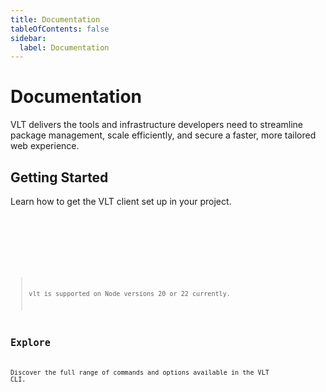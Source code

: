 ```yaml
---
title: Documentation
tableOfContents: false
sidebar:
  label: Documentation
---
```



# Documentation

VLT delivers the tools and infrastructure developers need to
streamline package management, scale efficiently, and secure a faster,
more tailored web experience.

## Getting Started

Learn how to get the VLT client set up in your project.

<Tabs>
  <TabItem label="npm">
    <Code code="$ npm i -g vlt" lang="bash" />
  </TabItem>
  <TabItem label="pnpm">
    <Code code="$ pnpm i -g vlt" lang="bash" />
  </TabItem>
</Tabs>

> vlt is supported on Node versions 20 or 22 currently.

## Explore

Discover the full range of commands and options available in the VLT
CLI.

<CardGrid>
  <CardGridLink
    title="Authentication"
    description="Setup credentials for multiple registries"
    href="/cli/auth"
    img="/icons/authentication.svg"
  />
  <CardGridLink
    title="Commands"
    description="The commands you already know, made more powerful"
    href="/cli/commands"
    img="/icons/client.svg"
  />
  <CardGridLink
    title="Configuration"
    description="Do more, type less with companion binary shortcuts"
    href="/cli/configuring"
    img="/icons/config.svg"
  />
  <CardGridLink
    title="Packages"
    description="The workspaces that makeup the VLT monorepo"
    href="/packages"
    img="/icons/packages.svg"
  />
  <CardGridLink
    title="Dependency Selectors"
    description="Effortless dependency targeting with selectors"
    href="/cli/selectors"
    img="/icons/query.svg"
  />
  <CardGridLink
    title="Serverless Registry"
    description="Securely develop and distribute custom packages"
    href="/registry"
    img="/icons/vsr.svg"
  />
</CardGrid>
